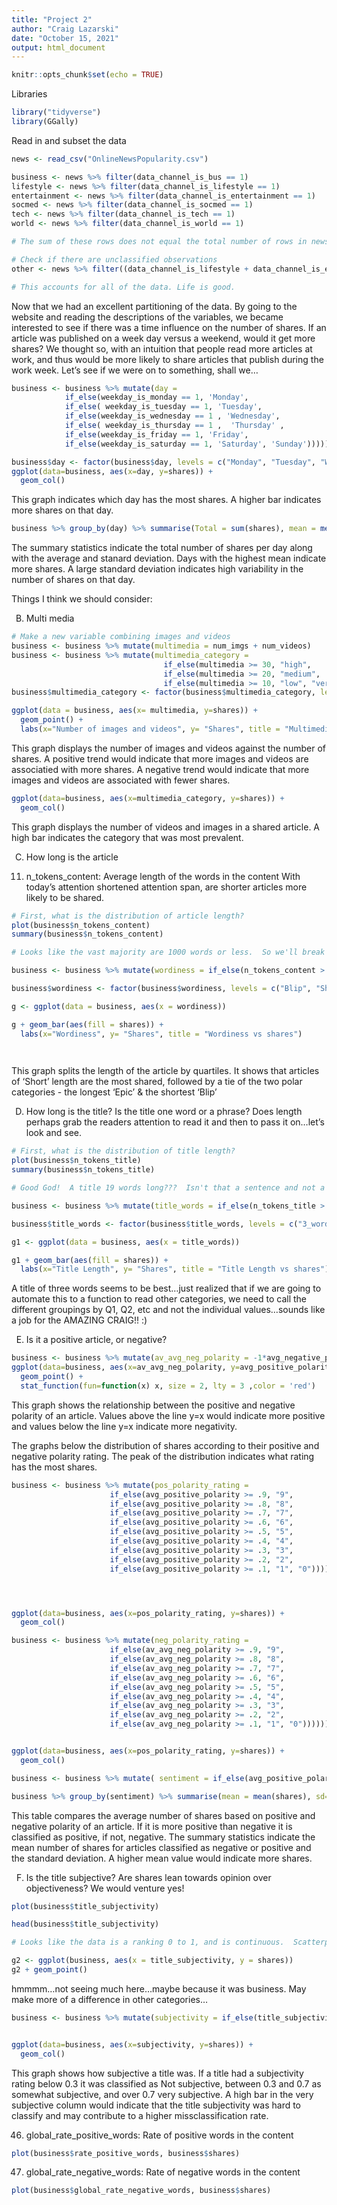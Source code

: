 ```yaml
---
title: "Project 2"
author: "Craig Lazarski"
date: "October 15, 2021"
output: html_document
---
```


```r
knitr::opts_chunk$set(echo = TRUE)
```

Libraries
```r
library("tidyverse")
library(GGally)

```
Read in and subset the data
```r
news <- read_csv("OnlineNewsPopularity.csv")

business <- news %>% filter(data_channel_is_bus == 1)
lifestyle <- news %>% filter(data_channel_is_lifestyle == 1)
entertainment <- news %>% filter(data_channel_is_entertainment == 1)
socmed <- news %>% filter(data_channel_is_socmed == 1)
tech <- news %>% filter(data_channel_is_tech == 1)
world <- news %>% filter(data_channel_is_world == 1)

# The sum of these rows does not equal the total number of rows in news.

# Check if there are unclassified observations
other <- news %>% filter((data_channel_is_lifestyle + data_channel_is_entertainment + data_channel_is_lifestyle + data_channel_is_bus + data_channel_is_socmed + data_channel_is_tech + data_channel_is_world) == 0)

# This accounts for all of the data. Life is good.
```
  
  Now that we had an excellent partitioning of the data.  By going to the website and reading the descriptions of the variables, we became interested to see if there was a time influence on the number of shares.  If an article was published on a week day versus a weekend, would it get more shares?  We thought so, with an intuition that people read more articles at work, and thus would be more likely to share articles that publish during the work week.  Let's see if we were on to something, shall we...  
    
    
```r

business <- business %>% mutate(day = 
            if_else(weekday_is_monday == 1, 'Monday', 
            if_else( weekday_is_tuesday == 1, 'Tuesday',
            if_else(weekday_is_wednesday == 1 , 'Wednesday', 
            if_else( weekday_is_thursday == 1 ,  'Thursday' ,
            if_else(weekday_is_friday == 1, 'Friday',
            if_else(weekday_is_saturday == 1, 'Saturday', 'Sunday')))))))

business$day <- factor(business$day, levels = c("Monday", "Tuesday", "Wednesday", "Thursday", "Friday", "Saturday", "Sunday"))
ggplot(data=business, aes(x=day, y=shares)) +
  geom_col()

```    
This graph indicates which day has the most shares. A higher bar indicates more shares on that day.

```r
business %>% group_by(day) %>% summarise(Total = sum(shares), mean = mean(shares), sd = sd(shares))
```
The summary statistics indicate the total number of shares per day along with the average and stanard deviation. Days with the highest mean indicate more shares. A large standard deviation indicates high variability in the number of shares on that day.


Things I think we should consider:



B) Multi media

```R
# Make a new variable combining images and videos
business <- business %>% mutate(multimedia = num_imgs + num_videos)
business <- business %>% mutate(multimedia_category = 
                                  if_else(multimedia >= 30, "high",
                                  if_else(multimedia >= 20, "medium", 
                                  if_else(multimedia >= 10, "low", "very low"))))
business$multimedia_category <- factor(business$multimedia_category, levels = c("very low", "low", "medium", "high"))

ggplot(data = business, aes(x= multimedia, y=shares)) +
  geom_point() +
  labs(x="Number of images and videos", y= "Shares", title = "Multimedia vs shares")
```
This graph displays the number of images and videos against the number of shares. A positive trend would indicate that more images and videos are associatied with more shares. A negative trend would indicate that more images and videos are associated with fewer shares.

```r
ggplot(data=business, aes(x=multimedia_category, y=shares)) +
  geom_col()

```
This graph displays the number of videos and images in a shared article. A high bar indicates the category that was most prevalent. 

C) How long is the article


11. n_tokens_content: Average length of the words in the content
With today's attention shortened attention span, are shorter articles more likely to be shared.

```r
# First, what is the distribution of article length?
plot(business$n_tokens_content)
summary(business$n_tokens_content)

# Looks like the vast majority are 1000 words or less.  So we'll break them into quantiles: Blip, Short, Medium, Epic

business <- business %>% mutate(wordiness = if_else(n_tokens_content > 727, 'Epic', if_else(n_tokens_content >539, 'Medium', if_else(n_tokens_content > 244, 'Short', 'Blip'))))

business$wordiness <- factor(business$wordiness, levels = c("Blip", "Short", "Medium", "Epic"))

g <- ggplot(data = business, aes(x = wordiness))

g + geom_bar(aes(fill = shares)) +
  labs(x="Wordiness", y= "Shares", title = "Wordiness vs shares")

  
```
This graph splits the length of the article by quartiles.  It shows that articles of 'Short' length are the most shared, followed by a tie of the two polar categories - the longest 'Epic' & the shortest 'Blip'


D) How long is the title?
Is the title one word or a phrase?  Does length perhaps grab the readers attention to read it and then to pass it on...let's look and see.

```r
# First, what is the distribution of title length?
plot(business$n_tokens_title)
summary(business$n_tokens_title)

# Good God!  A title 19 words long???  Isn't that a sentence and not a title???  Well, whatevers, grouping by quartiles:

business <- business %>% mutate(title_words = if_else(n_tokens_title > 12, 'Ridiculous', if_else(n_tokens_title > 10, 'Still_too_long', if_else(n_tokens_title > 9, 'Shorter', '3_words'))))

business$title_words <- factor(business$title_words, levels = c("3_words", "Shorter", "Still_too_long", "Ridiculous"))

g1 <- ggplot(data = business, aes(x = title_words))

g1 + geom_bar(aes(fill = shares)) +
  labs(x="Title Length", y= "Shares", title = "Title Length vs shares")


```
  
  
A title of three words seems to be best...just realized that if we are going to automate this to a function to read other categories, we need to call the different groupings by Q1, Q2, etc and not the individual values...sounds like a job for the AMAZING CRAIG!!  :)



E)  Is it a positive article, or negative?

```r
business <- business %>% mutate(av_avg_neg_polarity = -1*avg_negative_polarity)
ggplot(data=business, aes(x=av_avg_neg_polarity, y=avg_positive_polarity)) +
  geom_point() +
  stat_function(fun=function(x) x, size = 2, lty = 3 ,color = 'red')

```
This graph shows the relationship between the positive and negative polarity of an article. Values above the line y=x would indicate more positive and values below the line y=x indicate more negativity.


The graphs below the distribution of shares according to their positive and negative polarity rating. The peak of the distribution indicates what rating has the most shares.
```r
business <- business %>% mutate(pos_polarity_rating =  
                      if_else(avg_positive_polarity >= .9, "9",
                      if_else(avg_positive_polarity >= .8, "8",
                      if_else(avg_positive_polarity >= .7, "7",
                      if_else(avg_positive_polarity >= .6, "6",
                      if_else(avg_positive_polarity >= .5, "5",
                      if_else(avg_positive_polarity >= .4, "4",
                      if_else(avg_positive_polarity >= .3, "3",
                      if_else(avg_positive_polarity >= .2, "2",
                      if_else(avg_positive_polarity >= .1, "1", "0"))))))))))




ggplot(data=business, aes(x=pos_polarity_rating, y=shares)) +
  geom_col()

```


```r
business <- business %>% mutate(neg_polarity_rating =  
                      if_else(av_avg_neg_polarity >= .9, "9",
                      if_else(av_avg_neg_polarity >= .8, "8",
                      if_else(av_avg_neg_polarity >= .7, "7",
                      if_else(av_avg_neg_polarity >= .6, "6",
                      if_else(av_avg_neg_polarity >= .5, "5",
                      if_else(av_avg_neg_polarity >= .4, "4",
                      if_else(av_avg_neg_polarity >= .3, "3",
                      if_else(av_avg_neg_polarity >= .2, "2",
                      if_else(av_avg_neg_polarity >= .1, "1", "0"))))))))))


ggplot(data=business, aes(x=pos_polarity_rating, y=shares)) +
  geom_col()


```

```r
business <- business %>% mutate( sentiment = if_else(avg_positive_polarity > av_avg_neg_polarity, "positive", "negative"))

business %>% group_by(sentiment) %>% summarise(mean = mean(shares), sd= sd(shares))
```

This table compares the average number of shares based on positive and negative polarity of an article. If it is more positive than negative it is classified as positive, if not, negative. The summary statistics indicate the mean number of shares for articles classified as negative or positive and the standard deviation. A higher mean value would indicate more shares.
  
  
F) Is the title subjective?  Are shares lean towards opinion over objectiveness?  We would venture yes!

```r
plot(business$title_subjectivity)

head(business$title_subjectivity)

# Looks like the data is a ranking 0 to 1, and is continuous.  Scatterplot time! :)

g2 <- ggplot(business, aes(x = title_subjectivity, y = shares))
g2 + geom_point() 

```
   hmmmm...not seeing much here...maybe because it was business.  May make more of a difference in other categories...
   
```r
business <- business %>% mutate(subjectivity = if_else(title_subjectivity <=.3, "No Subjectivity", if_else(title_subjectivity <= .7, "Somewhat Subjective", "Very Subjective")))


ggplot(data=business, aes(x=subjectivity, y=shares)) +
  geom_col()

```
This graph shows how subjective a title was. If a title had a subjectivity rating below 0.3 it was classified as Not subjective, between 0.3 and 0.7 as somewhat subjective, and over 0.7 very subjective. A high bar in the very subjective column would indicate that the title subjectivity was hard to classify and may contribute to a higher missclassification rate.

46. global_rate_positive_words: Rate of positive words in the content
```r
plot(business$rate_positive_words, business$shares)
```
47. global_rate_negative_words: Rate of negative words in the content

```r
plot(business$global_rate_negative_words, business$shares)

```

